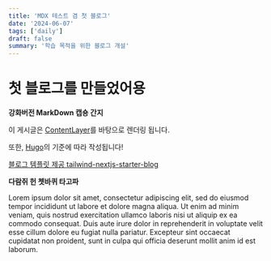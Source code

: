 ```yaml
---
title: 'MDX 테스트 겸 첫 블로그'
date: '2024-06-07'
tags: ['daily']
draft: false
summary: '학습 목적을 위한 블로그 개설'
---
```


# 첫 블로그를 만들었어용

**강화버전 MarkDown 캡숑 간지**

이 게시글은 [ContentLayer](https://contentlayer.dev/)를 바탕으로 렌더링 됩니다.

또한, [Hugo](https://gohugo.io/content-management/front-matter/)의 기준에 따라 작성됩니다!

<u>블로그 템플릿 제공 [tailwind-nextjs-starter-blog](https://github.com/timlrx/tailwind-nextjs-starter-blog?tab=readme-ov-file)</u>

**다람쥐 헌 쳇바퀴 타고파**

Lorem ipsum dolor sit amet, consectetur adipiscing elit, sed do eiusmod tempor
incididunt ut labore et dolore magna aliqua. Ut enim ad minim veniam, quis nostrud
exercitation ullamco laboris nisi ut aliquip ex ea commodo consequat. Duis aute irure dolor
in reprehenderit in voluptate velit esse cillum dolore eu fugiat nulla pariatur. Excepteur
sint occaecat cupidatat non proident, sunt in culpa qui officia deserunt mollit anim id est laborum.